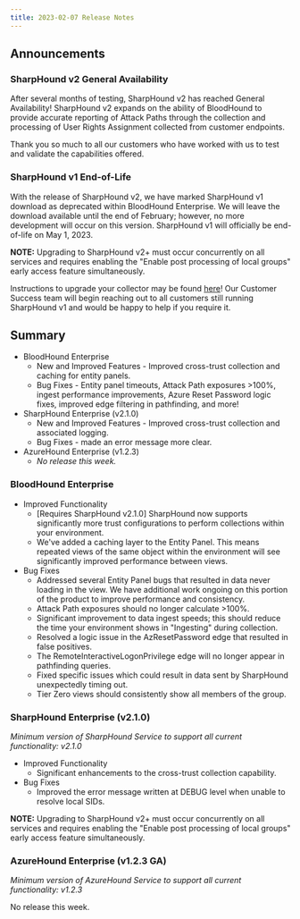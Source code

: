 ```yaml
---
title: 2023-02-07 Release Notes
---
```


## Announcements

### SharpHound v2 General Availability
After several months of testing, SharpHound v2 has reached General Availability! SharpHound v2 expands on the ability of BloodHound to provide accurate reporting of Attack Paths through the collection and processing of User Rights Assignment collected from customer endpoints. 

Thank you so much to all our customers who have worked with us to test and validate the capabilities offered.

### SharpHound v1 End-of-Life

With the release of SharpHound v2, we have marked SharpHound v1 download as deprecated within BloodHound Enterprise. We will leave the download available until the end of February; however, no more development will occur on this version. SharpHound v1 will officially be end-of-life on May 1, 2023.

**NOTE:** Upgrading to SharpHound v2+ must occur concurrently on all services and requires enabling the "Enable post processing of local groups" early access feature simultaneously.

Instructions to upgrade your collector may be found [here](/install-data-collector/install-sharphound/install-upgrade)! Our Customer Success team will begin reaching out to all customers still running SharpHound v1 and would be happy to help if you require it.

## Summary

* BloodHound Enterprise
    * New and Improved Features - Improved cross-trust collection and caching for entity panels.
    * Bug Fixes - Entity panel timeouts, Attack Path exposures >100%, ingest performance improvements, Azure Reset Password logic fixes, improved edge filtering in pathfinding, and more!
* SharpHound Enterprise (v2.1.0)
    * New and Improved Features - Improved cross-trust collection and associated logging.
    * Bug Fixes - made an error message more clear.
* AzureHound Enterprise (v1.2.3)
    * _No release this week._

### BloodHound Enterprise

* Improved Functionality
    * \[Requires SharpHound v2.1.0\] SharpHound now supports significantly more trust configurations to perform collections within your environment.
    * We've added a caching layer to the Entity Panel. This means repeated views of the same object within the environment will see significantly improved performance between views.
* Bug Fixes
    * Addressed several Entity Panel bugs that resulted in data never loading in the view. We have additional work ongoing on this portion of the product to improve performance and consistency.
    * Attack Path exposures should no longer calculate >100%.
    * Significant improvement to data ingest speeds; this should reduce the time your environment shows in "Ingesting" during collection.
    * Resolved a logic issue in the AzResetPassword edge that resulted in false positives.
    * The RemoteInteractiveLogonPrivilege edge will no longer appear in pathfinding queries.
    * Fixed specific issues which could result in data sent by SharpHound unexpectedly timing out.
    * Tier Zero views should consistently show all members of the group.

### SharpHound Enterprise (v2.1.0)

_Minimum version of SharpHound Service to support all current functionality: v2.1.0_

* Improved Functionality
    * Significant enhancements to the cross-trust collection capability.
* Bug Fixes
    * Improved the error message written at DEBUG level when unable to resolve local SIDs.

**NOTE:** Upgrading to SharpHound v2+ must occur concurrently on all services and requires enabling the "Enable post processing of local groups" early access feature simultaneously.

### AzureHound Enterprise (v1.2.3 GA)

_Minimum version of AzureHound Service to support all current functionality: v1.2.3_

No release this week.


